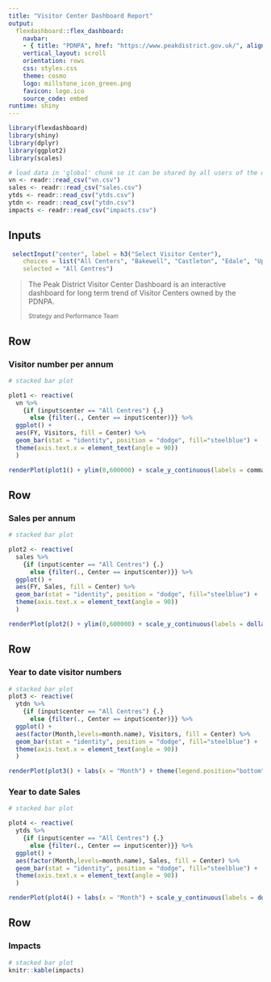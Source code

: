 ```yaml
---
title: "Visitor Center Dashboard Report"
output: 
  flexdashboard::flex_dashboard:
    navbar:
    - { title: "PDNPA", href: "https://www.peakdistrict.gov.uk/", align: right }
    vertical_layout: scroll
    orientation: rows
    css: styles.css
    theme: cosmo
    logo: millstone_icon_green.png
    favicon: logo.ico
    source_code: embed
runtime: shiny
---
```


```r
library(flexdashboard)
library(shiny)
library(dplyr)
library(ggplot2)
library(scales)
```

```r
# load data in 'global' chunk so it can be shared by all users of the dashboard
vn <- readr::read_csv("vn.csv")
sales <- readr::read_csv("sales.csv")
ytds <- readr::read_csv("ytds.csv")
ytdn <- readr::read_csv("ytdn.csv")
impacts <- readr::read_csv("impacts.csv")
```


Inputs {.sidebar}
-----------------------------------------------------------------------

```r
 selectInput("center", label = h3("Select Visitor Center"), 
    choices = list("All Centers", "Bakewell", "Castleton", "Edale", "Upper Derwent"), 
    selected = "All Centres")
```

<blockquote class="blockquote-reverse">
  <p>The Peak District Visitor Center Dashboard is an interactive dashboard for long term trend of Visitor Centers owned by the PDNPA.</p>
  <small>Strategy and Performance Team <cite title="Research"></cite></small>
</blockquote>


Row
-----------------------------------------------------------------------

### Visitor number per annum

```r
# stacked bar plot

plot1 <- reactive(
  vn %>% 
    {if (input$center == "All Centres") {.} 
      else {filter(., Center == input$center)}} %>% 
  ggplot() +
  aes(FY, Visitors, fill = Center) %>%
  geom_bar(stat = "identity", position = "dodge", fill="steelblue") +
  theme(axis.text.x = element_text(angle = 90))
  )

renderPlot(plot1() + ylim(0,600000) + scale_y_continuous(labels = comma)  + theme(legend.position="bottom"))
```

Row
-----------------------------------------------------------------------

### Sales per annum

```r
# stacked bar plot

plot2 <- reactive(
  sales %>% 
    {if (input$center == "All Centres") {.} 
      else {filter(., Center == input$center)}} %>% 
  ggplot() +
  aes(FY, Sales, fill = Center) %>%
  geom_bar(stat = "identity", position = "dodge", fill="steelblue") +
  theme(axis.text.x = element_text(angle = 90))
  )

renderPlot(plot2() + ylim(0,600000) + scale_y_continuous(labels = dollar_format(prefix = "£")) + theme(legend.position="bottom"))
```

Row {.tabset}
-----------------------------------------------------------------------

### Year to date visitor numbers

```r
# stacked bar plot
plot3 <- reactive(
  ytdn %>% 
    {if (input$center == "All Centres") {.} 
      else {filter(., Center == input$center)}} %>% 
  ggplot() +
  aes(factor(Month,levels=month.name), Visitors, fill = Center) %>%
  geom_bar(stat = "identity", position = "dodge", fill="steelblue") +
  theme(axis.text.x = element_text(angle = 90))
  )

renderPlot(plot3() + labs(x = "Month") + theme(legend.position="bottom"))
```

### Year to date Sales

```r
# stacked bar plot

plot4 <- reactive(
  ytds %>% 
    {if (input$center == "All Centres") {.} 
      else {filter(., Center == input$center)}} %>% 
  ggplot() +
  aes(factor(Month,levels=month.name), Sales, fill = Center) %>%
  geom_bar(stat = "identity", position = "dodge", fill="steelblue") +
  theme(axis.text.x = element_text(angle = 90))
  )

renderPlot(plot4() + labs(x = "Month") + scale_y_continuous(labels = dollar_format(prefix = "£")) + theme(legend.position="bottom"))
```

Row
-----------------------------------------------------------------------

### Impacts

```r
# stacked bar plot
knitr::kable(impacts)
```